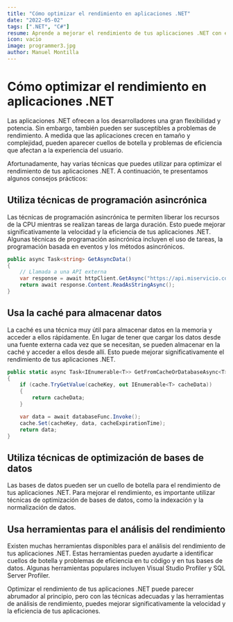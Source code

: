 --- 
title: "Cómo optimizar el rendimiento en aplicaciones .NET"
date: "2022-05-02"
tags: [".NET", "C#"]
resume: Aprende a mejorar el rendimiento de tus aplicaciones .NET con estos consejos prácticos.
icon: vacio 
image: programmer3.jpg 
author: Manuel Montilla 
---  

# Cómo optimizar el rendimiento en aplicaciones .NET

Las aplicaciones .NET ofrecen a los desarrolladores una gran flexibilidad y potencia. Sin embargo, también pueden ser susceptibles a problemas de rendimiento. A medida que las aplicaciones crecen en tamaño y complejidad, pueden aparecer cuellos de botella y problemas de eficiencia que afectan a la experiencia del usuario.

Afortunadamente, hay varias técnicas que puedes utilizar para optimizar el rendimiento de tus aplicaciones .NET. A continuación, te presentamos algunos consejos prácticos:

## Utiliza técnicas de programación asincrónica

Las técnicas de programación asincrónica te permiten liberar los recursos de la CPU mientras se realizan tareas de larga duración. Esto puede mejorar significativamente la velocidad y la eficiencia de tus aplicaciones .NET. Algunas técnicas de programación asincrónica incluyen el uso de tareas, la programación basada en eventos y los métodos asincrónicos.

```csharp
public async Task<string> GetAsyncData()
{
    // Llamada a una API externa
    var response = await httpClient.GetAsync("https://api.miservicio.com/data");
    return await response.Content.ReadAsStringAsync();
}
```

## Usa la caché para almacenar datos

La caché es una técnica muy útil para almacenar datos en la memoria y acceder a ellos rápidamente. En lugar de tener que cargar los datos desde una fuente externa cada vez que se necesitan, se pueden almacenar en la caché y acceder a ellos desde allí. Esto puede mejorar significativamente el rendimiento de tus aplicaciones .NET.

```csharp
public static async Task<IEnumerable<T>> GetFromCacheOrDatabaseAsync<T>(string cacheKey, Func<Task<IEnumerable<T>>> databaseFunc, MemoryCache cache, TimeSpan cacheExpirationTime)
{
    if (cache.TryGetValue(cacheKey, out IEnumerable<T> cacheData))
    {
        return cacheData;
    }

    var data = await databaseFunc.Invoke();
    cache.Set(cacheKey, data, cacheExpirationTime);
    return data;
}
```

## Utiliza técnicas de optimización de bases de datos

Las bases de datos pueden ser un cuello de botella para el rendimiento de tus aplicaciones .NET. Para mejorar el rendimiento, es importante utilizar técnicas de optimización de bases de datos, como la indexación y la normalización de datos.

## Usa herramientas para el análisis del rendimiento

Existen muchas herramientas disponibles para el análisis del rendimiento de tus aplicaciones .NET. Estas herramientas pueden ayudarte a identificar cuellos de botella y problemas de eficiencia en tu código y en tus bases de datos. Algunas herramientas populares incluyen Visual Studio Profiler y SQL Server Profiler.

Optimizar el rendimiento de tus aplicaciones .NET puede parecer abrumador al principio, pero con las técnicas adecuadas y las herramientas de análisis de rendimiento, puedes mejorar significativamente la velocidad y la eficiencia de tus aplicaciones.